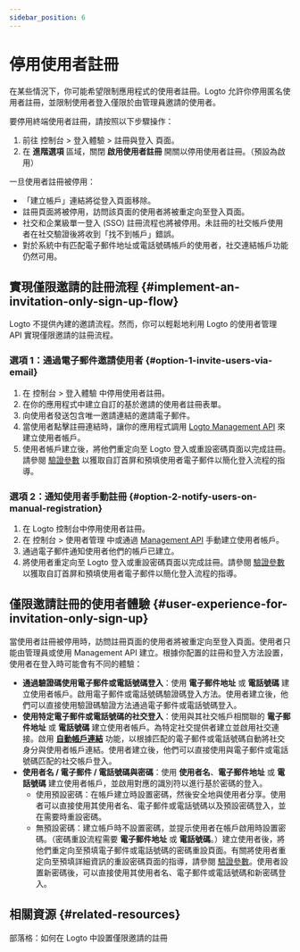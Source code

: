 ```yaml
---
sidebar_position: 6
---
```


# 停用使用者註冊

在某些情況下，你可能希望限制應用程式的使用者註冊。Logto 允許你停用匿名使用者註冊，並限制使用者登入僅限於由管理員邀請的使用者。

要停用終端使用者註冊，請按照以下步驟操作：

1. 前往 <CloudLink to="/sign-in-experience/sign-up-and-sign-in">控制台 > 登入體驗 > 註冊與登入</CloudLink> 頁面。
2. 在 **進階選項** 區域，關閉 **啟用使用者註冊** 開關以停用使用者註冊。（預設為啟用）

一旦使用者註冊被停用：

- 「建立帳戶」連結將從登入頁面移除。
- 註冊頁面將被停用，訪問該頁面的使用者將被重定向至登入頁面。
- 社交和企業級單一登入 (SSO) 註冊流程也將被停用。未註冊的社交帳戶使用者在社交驗證後將收到「找不到帳戶」錯誤。
- 對於系統中有匹配電子郵件地址或電話號碼帳戶的使用者，社交連結帳戶功能仍然可用。

## 實現僅限邀請的註冊流程 \{#implement-an-invitation-only-sign-up-flow}

Logto 不提供內建的邀請流程。然而，你可以輕鬆地利用 Logto 的使用者管理 API 實現僅限邀請的註冊流程。

### 選項 1：通過電子郵件邀請使用者 \{#option-1-invite-users-via-email}

1. 在 <CloudLink to="/sign-in-experience/sign-up-and-sign-in">控制台 > 登入體驗</CloudLink> 中停用使用者註冊。
2. 在你的應用程式中建立自訂的基於邀請的使用者註冊表單。
3. 向使用者發送包含唯一邀請連結的邀請電子郵件。
4. 當使用者點擊註冊連結時，讓你的應用程式調用 [Logto Management API](https://openapi.logto.io/operation/operation-createuser) 來建立使用者帳戶。
5. 使用者帳戶建立後，將他們重定向至 Logto 登入或重設密碼頁面以完成註冊。請參閱 [驗證參數](/end-user-flows/authentication-parameters/) 以獲取自訂首屏和預填使用者電子郵件以簡化登入流程的指導。

### 選項 2：通知使用者手動註冊 \{#option-2-notify-users-on-manual-registration}

1. 在 Logto 控制台中停用使用者註冊。
2. 在 <CloudLink to="/users">控制台 > 使用者管理</CloudLink> 中或通過 [Management API](https://openapi.logto.io/operation/operation-createuser) 手動建立使用者帳戶。
3. 通過電子郵件通知使用者他們的帳戶已建立。
4. 將使用者重定向至 Logto 登入或重設密碼頁面以完成註冊。請參閱 [驗證參數](/end-user-flows/authentication-parameters/) 以獲取自訂首屏和預填使用者電子郵件以簡化登入流程的指導。

## 僅限邀請註冊的使用者體驗 \{#user-experience-for-invitation-only-sign-up}

當使用者註冊被停用時，訪問註冊頁面的使用者將被重定向至登入頁面。使用者只能由管理員或使用 Management API 建立。根據你配置的註冊和登入方法設置，使用者在登入時可能會有不同的體驗：

- **通過驗證碼使用電子郵件或電話號碼登入**：使用 **電子郵件地址** 或 **電話號碼** 建立使用者帳戶。啟用電子郵件或電話號碼驗證碼登入方法。使用者建立後，他們可以直接使用驗證碼驗證方法通過電子郵件或電話號碼登入。
- **使用特定電子郵件或電話號碼的社交登入**：使用與其社交帳戶相關聯的 **電子郵件地址** 或 **電話號碼** 建立使用者帳戶。為特定社交提供者建立並啟用社交連接。啟用 [**自動帳戶連結**](/end-user-flows/sign-up-and-sign-in/social-sign-in#account-linking) 功能，以根據匹配的電子郵件或電話號碼自動將社交身分與使用者帳戶連結。使用者建立後，他們可以直接使用與電子郵件或電話號碼匹配的社交帳戶登入。
- **使用者名 / 電子郵件 / 電話號碼與密碼**：使用 **使用者名**、**電子郵件地址** 或 **電話號碼** 建立使用者帳戶，並啟用對應的識別符以進行基於密碼的登入。
  - 使用預設密碼：在帳戶建立時設置密碼，然後安全地與使用者分享。使用者可以直接使用其使用者名、電子郵件或電話號碼以及預設密碼登入，並在需要時重設密碼。
  - 無預設密碼：建立帳戶時不設置密碼，並提示使用者在帳戶啟用時設置密碼。（密碼重設流程需要 **電子郵件地址** 或 **電話號碼**。）建立使用者後，將他們重定向至預填電子郵件或電話號碼的密碼重設頁面。有關將使用者重定向至預填詳細資訊的重設密碼頁面的指導，請參閱 [驗證參數](/end-user-flows/authentication-parameters/)。使用者設置新密碼後，可以直接使用其使用者名、電子郵件或電話號碼和新密碼登入。

## 相關資源 \{#related-resources}

<Url href="https://blog.logto.io/invitation-only-sign-up">
  部落格：如何在 Logto 中設置僅限邀請的註冊
</Url>
